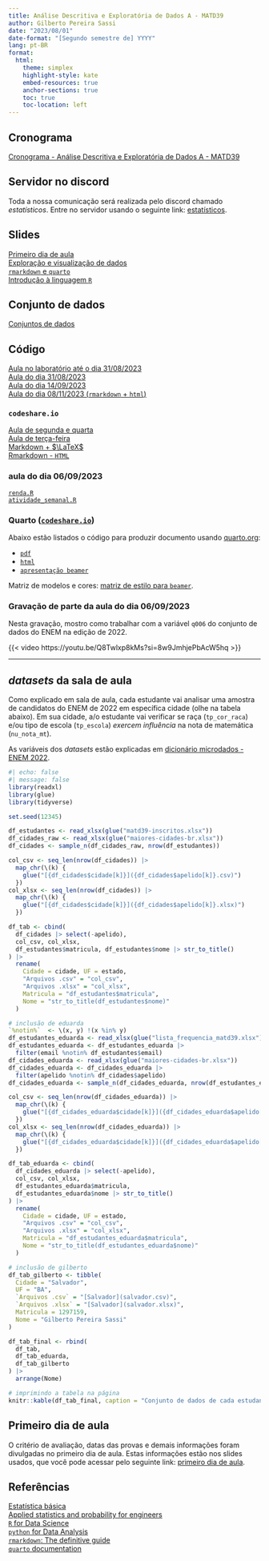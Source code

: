 ```yaml
---
title: Análise Descritiva e Exploratória de Dados A - MATD39
author: Gilberto Pereira Sassi
date: "2023/08/01"
date-format: "[Segundo semestre de] YYYY"
lang: pt-BR
format:
  html:
    theme: simplex
    highlight-style: kate
    embed-resources: true
    anchor-sections: true
    toc: true
    toc-location: left
---
```


## Cronograma

[Cronograma - Análise Descritiva e Exploratória de Dados A - MATD39](cronograma-matd39.xlsx)

## Servidor no discord

Toda a nossa comunicação será realizada pelo discord chamado _estatísticos_. Entre no servidor usando o seguinte link: [estatísticos](https://discord.gg/48u3s5JcrA).

## Slides

[Primeiro dia de aula](primeiro-dia-matd39.pdf){target="_blank"}<br>
[Exploração e visualização de dados](exploracao-visualizacao.pdf){target="_blank"}<br>
[`rmarkdown` e `quarto`](rmarkdown-quarto.pdf){target="_blank"}<br>
[Introdução à linguagem `R`](linguagem-r.pdf){target="_blank"}

## Conjunto de dados

[Conjuntos de dados](conjunto_dados.zip)

## Código

[Aula no laboratório até o dia 31/08/2023](arquivos.zip){target="_blank"}<br>
[Aula do dia 31/08/2023](https://docs.google.com/spreadsheets/d/15yqfrpXLJKrmu-RLDT8OWUBgH8PK1QRlv1wRjdrO8SQ/edit?usp=sharing){target="_blank"}<br>
[Aula do dia 14/09/2023](https://docs.google.com/spreadsheets/d/1Kpa5sFp0350MPFVsbrVYCfLRyq1ZT1fo3so5biFuizQ/edit?usp=sharing){target="_blank"}<br>
[Aula do dia 08/11/2023 (`rmarkdown` + `html`)](aula_dia_2023_11_08.zip)

### `codeshare.io`

[Aula de segunda e quarta](https://codeshare.io/mpwBxb){target="_blank"}<br>
[Aula de terça-feira](https://codeshare.io/DZON3r){target="_blank"}<br>
[Markdown + $\LaTeX$](https://codeshare.io/JboZzd){target="_blank"}<br>
[Rmarkdown - `HTML`](https://codeshare.io/OdMwBx){target="_blank"}

### aula do dia 06/09/2023

[`renda.R`](renda-2023-09-05.R)<br>
[`atividade_semanal.R`](atividade_semanal-2023-09-05.R)

### Quarto ([**`codeshare.io`**](https://codeshare.io/){target="_blank"})

Abaixo estão listados o código para produzir documento usando [quarto.org](https://quarto.org/){target="_blank"}:

* [`pdf`](https://gist.github.com/gilberto-sassi/e9642d62c42531de212187258bc078a6){target="_blank"}
* [`html`](https://gist.github.com/gilberto-sassi/050ed601f35ce988ad02d82572e38586){target="_blank"}
* [`apresentação beamer`](https://gist.github.com/gilberto-sassi/58b5f3adbbe7b9bd160100d8e8f02854){target="_blank"}

Matriz de modelos e cores: [matriz de estilo para `beamer`](https://mpetroff.net/files/beamer-theme-matrix/){target="_blank"}.


### Gravação de parte da aula do dia 06/09/2023

Nesta gravação, mostro como trabalhar com a variável `q006` do conjunto de dados do ENEM na edição de 2022.

{{< video https://youtu.be/Q8Twlxp8kMs?si=8w9JmhjePbAcW5hq >}}

---

## _datasets_ da sala de aula
Como explicado em sala de aula, cada estudante vai analisar uma amostra de candidatos do ENEM de 2022 em específica cidade (olhe na tabela abaixo). Em sua cidade, a/o estudante vai verificar se raça (`tp_cor_raca`) e/ou tipo de escola (`tp_escola`) _exercem influência_ na nota de matemática (`nu_nota_mt`).

As variáveis dos _datasets_ estão explicadas em [dicionário microdados - ENEM 2022](dicionario_enem_2022.xlsx).

```r
#| echo: false
#| message: false
library(readxl)
library(glue)
library(tidyverse)

set.seed(12345)

df_estudantes <- read_xlsx(glue("matd39-inscritos.xlsx"))
df_cidades_raw <- read_xlsx(glue("maiores-cidades-br.xlsx"))
df_cidades <- sample_n(df_cidades_raw, nrow(df_estudantes))

col_csv <- seq_len(nrow(df_cidades)) |>
  map_chr(\(k) {
    glue("[{df_cidades$cidade[k]}]({df_cidades$apelido[k]}.csv)")
  })
col_xlsx <- seq_len(nrow(df_cidades)) |>
  map_chr(\(k) {
    glue("[{df_cidades$cidade[k]}]({df_cidades$apelido[k]}.xlsx)")
  })

df_tab <- cbind(
  df_cidades |> select(-apelido),
  col_csv, col_xlsx,
  df_estudantes$matricula, df_estudantes$nome |> str_to_title()
) |>
  rename(
    Cidade = cidade, UF = estado,
    "Arquivos .csv" = "col_csv",
    "Arquivos .xlsx" = "col_xlsx",
    Matricula = "df_estudantes$matricula",
    Nome = "str_to_title(df_estudantes$nome)"
  )

# inclusão de eduarda
`%notin%`  <- \(x, y) !(x %in% y)
df_estudantes_eduarda <- read_xlsx(glue("lista_frequencia_matd39.xlsx"))
df_estudantes_eduarda <- df_estudantes_eduarda |>
  filter(email %notin% df_estudantes$email)
df_cidades_eduarda <- read_xlsx(glue("maiores-cidades-br.xlsx"))
df_cidades_eduarda <- df_cidades_eduarda |>
  filter(apelido %notin% df_cidades$apelido)
df_cidades_eduarda <- sample_n(df_cidades_eduarda, nrow(df_estudantes_eduarda))

col_csv <- seq_len(nrow(df_cidades_eduarda)) |>
  map_chr(\(k) {
    glue("[{df_cidades_eduarda$cidade[k]}]({df_cidades_eduarda$apelido[k]}.csv)")
  })
col_xlsx <- seq_len(nrow(df_cidades_eduarda)) |>
  map_chr(\(k) {
    glue("[{df_cidades_eduarda$cidade[k]}]({df_cidades_eduarda$apelido[k]}.xlsx)")
  })

df_tab_eduarda <- cbind(
  df_cidades_eduarda |> select(-apelido),
  col_csv, col_xlsx,
  df_estudantes_eduarda$matricula,
  df_estudantes_eduarda$nome |> str_to_title()
) |>
  rename(
    Cidade = cidade, UF = estado,
    "Arquivos .csv" = "col_csv",
    "Arquivos .xlsx" = "col_xlsx",
    Matricula = "df_estudantes_eduarda$matricula",
    Nome = "str_to_title(df_estudantes_eduarda$nome)"
  )

# inclusão de gilberto
df_tab_gilberto <- tibble(
  Cidade = "Salvador",
  UF = "BA",
  `Arquivos .csv` = "[Salvador](salvador.csv)",
  `Arquivos .xlsx` = "[Salvador](salvador.xlsx)",
  Matricula = 1297159,
  Nome = "Gilberto Pereira Sassi"
)

df_tab_final <- rbind(
  df_tab,
  df_tab_eduarda,
  df_tab_gilberto
) |>
  arrange(Nome)

# imprimindo a tabela na página
knitr::kable(df_tab_final, caption = "Conjunto de dados de cada estudante com amostras de candidatos do ENEM 2022 para cidades do Brasil.")
```

## Primeiro dia de aula

O critério de avaliação, datas das provas e demais informações foram divulgadas no primeiro dia de aula. Estas informações estão nos slides usados, que você pode acessar pelo seguinte link: [primeiro dia de aula](primeiro-dia-matd39.pdf){target="_blank"}.

## Referências

[Estatística básica](estatistica-basica-bussab-morettin.pdf){target="_blank"}<br>
[Applied statistics and probability for engineers](applied-statistics-montgomery.pdf){target="_blank"}<br>
[`R` for Data Science](https://r4ds.hadley.nz/){target="_blank"}<br>
[`python` for Data Analysis](https://wesmckinney.com/book/){target="_blank"}<br>
[`rmarkdown`: The definitive guide](https://bookdown.org/yihui/rmarkdown/){target="_blank"}<br>
[`quarto` documentation](https://quarto.org/docs/guide/){target="_blank"}